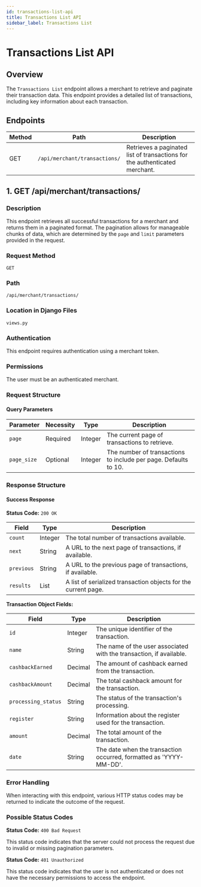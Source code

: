 ```yaml
---
id: transactions-list-api
title: Transactions List API
sidebar_label: Transactions List
---
```


# Transactions List API

## Overview

The `Transactions List` endpoint allows a merchant to retrieve and paginate their transaction data. This endpoint provides a detailed list of transactions, including key information about each transaction.

## Endpoints

| Method | Path                               | Description                                        |
|--------|------------------------------------|----------------------------------------------------|
| GET    | `/api/merchant/transactions/`      | Retrieves a paginated list of transactions for the authenticated merchant.|

## 1. GET /api/merchant/transactions/

### Description

This endpoint retrieves all successful transactions for a merchant and returns them in a paginated format. The pagination allows for manageable chunks of data, which are determined by the `page` and `limit` parameters provided in the request.

### Request Method

`GET`

### Path

`/api/merchant/transactions/`

### Location in Django Files

`views.py`

### Authentication

This endpoint requires authentication using a merchant token.

### Permissions

The user must be an authenticated merchant.

### Request Structure

#### Query Parameters

| Parameter   | Necessity | Type    | Description                                                                  |
|-------------|-----------|---------|------------------------------------------------------------------------------|
| `page`      | Required  | Integer | The current page of transactions to retrieve.                                |
| `page_size` | Optional  | Integer | The number of transactions to include per page. Defaults to 10.              |

### Response Structure

#### Success Response

**Status Code:** `200 OK`

| Field     | Type    | Description                                                                |
|-----------|---------|----------------------------------------------------------------------------|
| `count`   | Integer | The total number of transactions available.                                 |
| `next`    | String  | A URL to the next page of transactions, if available.                       |
| `previous`| String  | A URL to the previous page of transactions, if available.                   |
| `results` | List    | A list of serialized transaction objects for the current page.              |

**Transaction Object Fields:**

| Field               | Type    | Description                                                      |
|---------------------|---------|------------------------------------------------------------------|
| `id`                | Integer | The unique identifier of the transaction.                        |
| `name`              | String  | The name of the user associated with the transaction, if available. |
| `cashbackEarned`    | Decimal | The amount of cashback earned from the transaction.              |
| `cashbackAmount`    | Decimal | The total cashback amount for the transaction.                   |
| `processing_status` | String  | The status of the transaction's processing.                      |
| `register`          | String  | Information about the register used for the transaction.         |
| `amount`            | Decimal | The total amount of the transaction.                             |
| `date`              | String  | The date when the transaction occurred, formatted as 'YYYY-MM-DD'.|

### Error Handling

When interacting with this endpoint, various HTTP status codes may be returned to indicate the outcome of the request.

### Possible Status Codes

**Status Code:** `400 Bad Request`

This status code indicates that the server could not process the request due to invalid or missing pagination parameters.

**Status Code:** `401 Unauthorized`

This status code indicates that the user is not authenticated or does not have the necessary permissions to access the endpoint.

